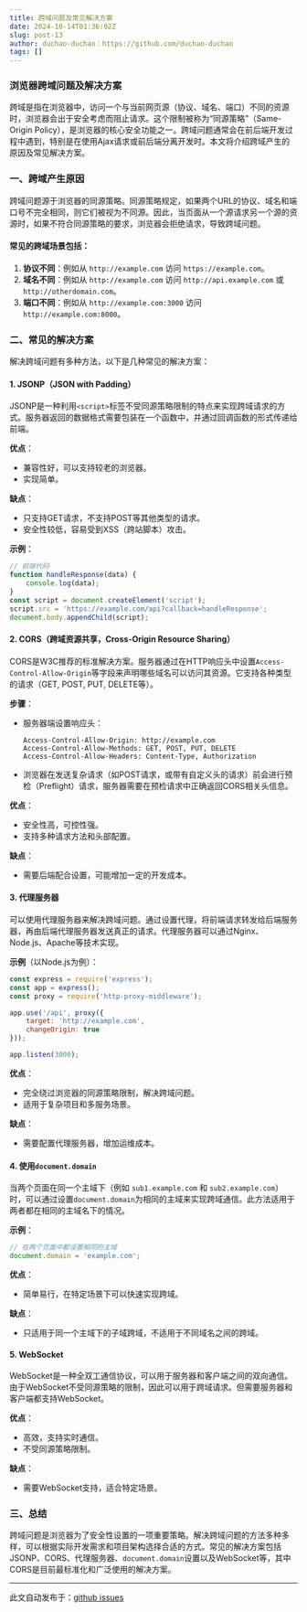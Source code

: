 ```yaml
---
title: 跨域问题及常见解决方案
date: 2024-10-14T01:36:02Z
slug: post-13
author: duchao-duchao：https://github.com/duchao-duchao
tags: []
---
```


### 浏览器跨域问题及解决方案

跨域是指在浏览器中，访问一个与当前网页源（协议、域名、端口）不同的资源时，浏览器会出于安全考虑而阻止请求。这个限制被称为“同源策略”（Same-Origin Policy），是浏览器的核心安全功能之一。跨域问题通常会在前后端开发过程中遇到，特别是在使用Ajax请求或前后端分离开发时。本文将介绍跨域产生的原因及常见解决方案。

### 一、跨域产生原因

跨域问题源于浏览器的同源策略。同源策略规定，如果两个URL的协议、域名和端口号不完全相同，则它们被视为不同源。因此，当页面从一个源请求另一个源的资源时，如果不符合同源策略的要求，浏览器会拒绝请求，导致跨域问题。

#### 常见的跨域场景包括：
1. **协议不同**：例如从 `http://example.com` 访问 `https://example.com`。
2. **域名不同**：例如从 `http://example.com` 访问 `http://api.example.com` 或 `http://otherdomain.com`。
3. **端口不同**：例如从 `http://example.com:3000` 访问 `http://example.com:8000`。

### 二、常见的解决方案

解决跨域问题有多种方法，以下是几种常见的解决方案：

#### 1. **JSONP（JSON with Padding）**

JSONP是一种利用`<script>`标签不受同源策略限制的特点来实现跨域请求的方式。服务器返回的数据格式需要包装在一个函数中，并通过回调函数的形式传递给前端。

**优点**：
   - 兼容性好，可以支持较老的浏览器。
   - 实现简单。

**缺点**：
   - 只支持GET请求，不支持POST等其他类型的请求。
   - 安全性较低，容易受到XSS（跨站脚本）攻击。

**示例**：
```javascript
// 前端代码
function handleResponse(data) {
    console.log(data);
}
const script = document.createElement('script');
script.src = 'https://example.com/api?callback=handleResponse';
document.body.appendChild(script);
```

#### 2. **CORS（跨域资源共享，Cross-Origin Resource Sharing）**

CORS是W3C推荐的标准解决方案。服务器通过在HTTP响应头中设置`Access-Control-Allow-Origin`等字段来声明哪些域名可以访问其资源。它支持各种类型的请求（GET, POST, PUT, DELETE等）。

**步骤**：
   - 服务器端设置响应头：
     ```
     Access-Control-Allow-Origin: http://example.com
     Access-Control-Allow-Methods: GET, POST, PUT, DELETE
     Access-Control-Allow-Headers: Content-Type, Authorization
     ```
   - 浏览器在发送复杂请求（如POST请求，或带有自定义头的请求）前会进行预检（Preflight）请求，服务器需要在预检请求中正确返回CORS相关头信息。

**优点**：
   - 安全性高，可控性强。
   - 支持多种请求方法和头部配置。

**缺点**：
   - 需要后端配合设置，可能增加一定的开发成本。

#### 3. **代理服务器**

可以使用代理服务器来解决跨域问题。通过设置代理，将前端请求转发给后端服务器，再由后端代理服务器发送真正的请求。代理服务器可以通过Nginx、Node.js、Apache等技术实现。

**示例**（以Node.js为例）：
```javascript
const express = require('express');
const app = express();
const proxy = require('http-proxy-middleware');

app.use('/api', proxy({ 
    target: 'http://example.com',
    changeOrigin: true
}));

app.listen(3000);
```

**优点**：
   - 完全绕过浏览器的同源策略限制，解决跨域问题。
   - 适用于复杂项目和多服务场景。

**缺点**：
   - 需要配置代理服务器，增加运维成本。

#### 4. **使用`document.domain`**

当两个页面在同一个主域下（例如 `sub1.example.com` 和 `sub2.example.com`）时，可以通过设置`document.domain`为相同的主域来实现跨域通信。此方法适用于两者都在相同的主域名下的情况。

**示例**：
```javascript
// 在两个页面中都设置相同的主域
document.domain = 'example.com';
```

**优点**：
   - 简单易行，在特定场景下可以快速实现跨域。

**缺点**：
   - 只适用于同一个主域下的子域跨域，不适用于不同域名之间的跨域。

#### 5. **WebSocket**

WebSocket是一种全双工通信协议，可以用于服务器和客户端之间的双向通信。由于WebSocket不受同源策略的限制，因此可以用于跨域请求。但需要服务器和客户端都支持WebSocket。

**优点**：
   - 高效，支持实时通信。
   - 不受同源策略限制。

**缺点**：
   - 需要WebSocket支持，适合特定场景。

### 三、总结

跨域问题是浏览器为了安全性设置的一项重要策略。解决跨域问题的方法多种多样，可以根据实际开发需求和项目架构选择合适的方式。常见的解决方案包括JSONP、CORS、代理服务器、`document.domain`设置以及WebSocket等，其中CORS是目前最标准化和广泛使用的解决方案。

---
此文自动发布于：<a href="https://github.com/duchao-duchao/dc-blog/issues/13" target="_blank">github issues</a>

